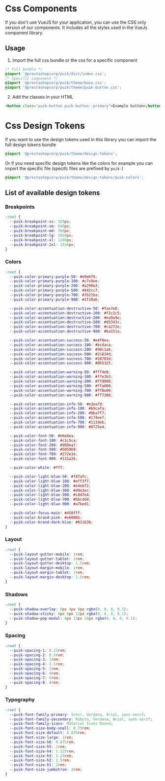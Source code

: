 
<Meta title="Docs/Css Components" />

# Css Components

If you don't use VueJS for your application, you can use the CSS only version of our components. It includes all the
styles used in the VueJs component library.

## Usage

1. Import the full css bundle or the css for a specific component

```css
/* Full bundle */
@import '@prestashopcorp/puik/dist/index.css';
/* Specific component */
@import '@prestashopcorp/puik/theme/base.css';
@import '@prestashopcorp/puik/theme/puik-button.css';
```

2. Add the classes in your HTML

```html
<button class="puik-button puik-button--primary">Example button</button>
```

<h1 id="design-tokens">Css Design Tokens</h1>

If you want to use the design tokens used in this library you can import the full design tokens bundle

```css
@import '@prestashopcorp/puik/theme/design-tokens';
```

Or if you need specific design tokens like the colors for example you can import the specific file (specifc files are prefixed by `puik-`)

```css
@import '@prestashopcorp/puik/theme/design-tokens/puik-colors';
```

## List of available design tokens

### Breakpoints

```css
:root {
  --puik-breakpoint-xs: 320px;
  --puik-breakpoint-sm: 640px;
  --puik-breakpoint-md: 768px;
  --puik-breakpoint-lg: 1024px;
  --puik-breakpoint-xl: 1280px;
  --puik-breakpoint-2xl: 1536px;
}
```

### Colors

```css
:root {
  --puik-color-primary-purple-50: #e9e6f8;
  --puik-color-primary-purple-100: #c7c0ee;
  --puik-color-primary-purple-200: #a296e3;
  --puik-color-primary-purple-500: #442cc7;
  --puik-color-primary-purple-700: #3521ba;
  --puik-color-primary-purple-900: #1f10a6;

  --puik-color-accentuation-destructive-50: #fae7e8;
  --puik-color-accentuation-destructive-100: #f2c2c5;
  --puik-color-accentuation-destructive-200: #ea9a9e;
  --puik-color-accentuation-destructive-500: #d5343c;
  --puik-color-accentuation-destructive-700: #ca272e;
  --puik-color-accentuation-destructive-900: #ba151a;

  --puik-color-accentuation-success-50: #e4f0ea;
  --puik-color-accentuation-success-100: #bcdaca;
  --puik-color-accentuation-success-200: #90c1a6;
  --puik-color-accentuation-success-500: #21834d;
  --puik-color-accentuation-success-700: #18703d;
  --puik-color-accentuation-success-900: #0b5325;

  --puik-color-accentuation-warning-50: #fff4e0;
  --puik-color-accentuation-warning-100: #ffe3b3;
  --puik-color-accentuation-warning-200: #ffd080;
  --puik-color-accentuation-warning-500: #ffa000;
  --puik-color-accentuation-warning-700: #ff8e00;
  --puik-color-accentuation-warning-900: #ff7300;

  --puik-color-accentuation-info-50: #e3eafd;
  --puik-color-accentuation-info-100: #b9cafa;
  --puik-color-accentuation-info-200: #8ba7f7;
  --puik-color-accentuation-info-500: #174eef;
  --puik-color-accentuation-info-700: #113deb;
  --puik-color-accentuation-info-900: #0725e4;

  --puik-color-font-50: #e6e8ea;
  --puik-color-font-100: #c1c5ca;
  --puik-color-font-200: #989ea7;
  --puik-color-font-500: #505969;
  --puik-color-font-700: #272e3e;
  --puik-color-font-900: #131a26;

  --puik-color-white: #fff;

  --puik-color-light-blue-50: #f8fafc;
  --puik-color-light-blue-100: #eff3f7;
  --puik-color-light-blue-200: #e4ebf2;
  --puik-color-light-blue-300: #d9e3ec;
  --puik-color-light-blue-500: #c8d7e4;
  --puik-color-light-blue-700: #bbcddd;
  --puik-color-light-blue-900: #a7bed1;

  --puik-color-focus-main: #458fff;
  --puik-color-brand-pink: #e6006b;
  --puik-color-brand-dark-blue: #011638;
}
```

### Layout

```css
:root {
  --puik-layout-gutter-mobile: 1rem;
  --puik-layout-gutter-tablet: 1rem;
  --puik-layout-gutter-desktop: 1.5rem;
  --puik-layout-margin-mobile: 1rem;
  --puik-layout-margin-tablet: 1rem;
  --puik-layout-margin-desktop: 1.5rem;
}
```

### Shadows

```css
:root {
  --puik-shadow-overlay: 0px 4px 8px rgba(0, 0, 0, 0.1);
  --puik-shadow-sticky: 0px 6px 12px rgba(0, 0, 0, 0.1);
  --puik-shadow-pop-modal: 0px 12px 24px rgba(0, 0, 0, 0.1);
}
```

### Spacing

```css
:root {
  --puik-spacing-1: 0.25rem;
  --puik-spacing-2: 0.5rem;
  --puik-spacing-3: 1rem;
  --puik-spacing-4: 1.5rem;
  --puik-spacing-5: 2rem;
  --puik-spacing-6: 4rem;
  --puik-spacing-7: 6rem;
  --puik-spacing-8: 8rem;
}
```

### Typography

```css
:root {
  --puik-font-family-primary: Inter, Verdana, Arial, sans-serif;
  --puik-font-family-secondary: Roboto, Verdana, Arial, sans-serif;
  --puik-font-family-icons: Material Icons Round;
  --puik-font-size-body-small: 0.75rem;
  --puik-font-size-default: 0.875rem;
  --puik-font-size-large: 1rem;
  --puik-font-size-h6: 0.875rem;
  --puik-font-size-h5: 1rem;
  --puik-font-size-h4: 1.125rem;
  --puik-font-size-h3: 1.25rem;
  --puik-font-size-h2: 1.5rem;
  --puik-font-size-h1: 2rem;
  --puik-font-size-jumbotron: 3rem;
}
```
